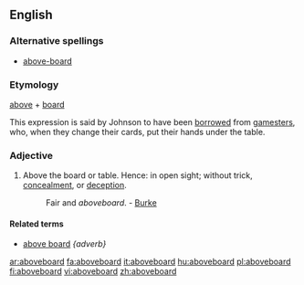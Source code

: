 ==English==

===Alternative spellings===
* [[above-board]]

===Etymology===
[[above]] + [[board]]

This expression is said by Johnson to have been [[borrowed]] from [[gamesters]], who, when they change their cards, put their hands under the table.

===Adjective===
{{en-adv}}

# Above the board or table.  Hence: in open sight; without trick, [[concealment]], or [[deception]].
#: Fair and ''aboveboard''. - [[Burke]]

====Related terms====
* [[above board]] ''{adverb}''

[[ar:aboveboard]]
[[fa:aboveboard]]
[[it:aboveboard]]
[[hu:aboveboard]]
[[pl:aboveboard]]
[[fi:aboveboard]]
[[vi:aboveboard]]
[[zh:aboveboard]]